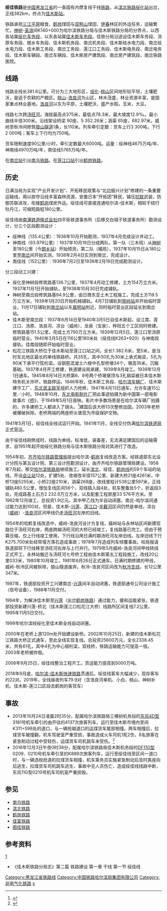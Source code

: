 {{Refimprove|time=2022-05-04T23:26:18+00:00}}
{{Infobox rail system-route
|rail_name=绥佳铁路
|other_name=
|banner_color=blue
|box_width=350px
|image=巡道工出品 Photo by Xundaogong - panoramio (151).jpg
|caption=
|system_map=
|mapimage_width=
|map_bgcolor=
|code_name=
|locale={{CHN}}[[黑龙江|黑龙江]]
|service_type=普速铁路
|network=
|start=
|open_operation=1941年11月
|end_operation=至今
|operation_note=
|system_length= 382 千米
|length_in_operation=
|total_length= 
|line_title=线路
|lines=复线铁路
|stations= 
|route_title=线路
|main_route=
|secondary_route=
|branch_route=
|standard=
|main_stations= 
|ridership=
|fleet_size=
|max_speed=  60-70 千米/小时
|track_gauge=准轨
|min_radius= 300米
|max_grade= 12.9‰
|block_signal=
|electrified=否
|depot=
|operator= [[佳木斯铁路分局|佳木斯铁路分局]][[佳木斯车务段|佳木斯车务段]]
|franchise=
|hq=[[佳木斯市|佳木斯市]]
|key_person=
|website=
|route_map=
{{bs-map|lua=1
|style=border:0;font-size:13px;margin:auto;float:none;width:350px;
|collapsible=0
|map=
CONTgq\BHFq\ABZq+r\CONTfq\ ~~ 0 ~~[[绥化站|绥化]]~~{{RoutemapRoute|Licon=l|[[滨北线|滨北线]][[哈尔滨站|哈尔滨]]--[[北安站|北安]]方向|Ricon=r}}
HST~~12~~[[兴福站|兴福]]
HST~~22~~[[东津站|东津]]
BST~~40~~[[全胜站|全胜]]
HST~~45~~[[龙船站|龙船]]
BHF~~54~~[[庆安站|庆安]]
BST~~68~~[[高老站|高老]]
HST~~79~~[[双丰站|双丰]]
HST~~92~~[[王杨站|王杨]]
BHF~~102~~[[铁力站|铁力]]
BHF~~113~~[[桃山站|桃山]]
HST~~125~~[[石长站|石长]]
BHF~~136~~[[神树站|神树]]
HST~~146~~[[圣浪站|圣浪]]
HST~~158~~[[界山站|界山]]
HST~~168~~[[小白站|小白]]
HST~~182~~[[朗乡站|朗乡]]
HST~~196~~[[带岭站|带岭]]
HST~~208~~[[松青站|松青]]
BHF~~229~~[[南岔站|南岔站]]
\ABZgl\CONTfq~~ ~~ ~~{{RoutemapRoute|Licon=r|[[南乌线|南乌线]][[乌伊岭站|乌伊岭]]方向}}
HST~~238~~[[绿潭站|绿潭]]
HST~~260~~[[晨明站|晨明]]
HST~~276~~[[威岭站|威岭]]
HST~~295~~[[浩良河站|浩良河]]
eHST~~300~~[[木良站|木良]]
HST~~313~~[[香兰站|香兰]]
eHST~~318~~[[新发站|新发]]
BHF~~332~~[[汤原站|汤原]]
eHST~~344~~[[福隆站|福隆]]
HST~~357~~[[望江站|望江]]
HST~~368~~[[兴莲站|兴莲]]
\KRWgl+l\CONTfq~~ ~~ ~~{{RoutemapRoute|Licon=r|[[鹤岗铁路|鹤岗线]][[鹤岗站|鹤岗]]方向}}
HST~~370~~[[莲江口站|莲江口]]
CONTgq\ABZg+r\~~ ~~ ~~{{RoutemapRoute|Licon=l|[[哈佳铁路|哈佳铁路]][[哈尔滨站|哈尔滨]]方向}}
BHF~~382~~[[佳木斯站|佳木斯]]
CONTf~~ ~~ ~~{{RoutemapRoute|Licon=d|[[图佳铁路|图佳线]]、[[佳富铁路|佳富线]]、[[牡佳客运专线|牡佳客运专线]][[东佳木斯站|东佳木斯]]方向}}
}}
}} 
'''绥佳铁路'''是[[中国|中国]][[黑龙江省|黑龙江省]]的一条国有内燃复线干线[[铁路|铁路]]，从[[滨北铁路|滨北铁路]][[绥化站|绥化站]]出岔，正线382km，终点为[[佳木斯站|佳木斯站]]。 

铁路承担[[三江平原|三江平原]]粮食、[[鹤岗|鹤岗]]煤田与[[双鸭山|双鸭山]]煤田、[[伊春|伊春]]林区的外运任务，运输繁忙。[[神树站|神树]]-[[圣浪站|圣浪]]间K140+000为哈尔滨铁路分局与佳木斯铁路分局的分界点，以西各站属[[绥化车务段|绥化车务段]]，以东各站属[[佳木斯车务段|佳木斯车务段]]。佳铁分局沿途设佳木斯车务段、汤原车务段、朗乡车务段、佳木斯机务段、南岔机务段、佳木斯给水电力段、南岔给水电力段、佳木斯工务段、南岔工务段、莲江口工务段、佳木斯电务段、南岔电务段、佳木斯车辆段、南岔车辆段、佳木斯房产建筑段、南岔房产建筑段、南岔铁路医院。
==线路==
线路全线长381.6公里。可分为三大地形区，[[绥化站|绥化]]-[[桃山站|桃山]]区间地形较平坦，土壤肥沃，是适于农耕的产粮区。[[桃山站|桃山]]-[[浩良河站|浩良河]]为山区，林木茂盛，林业资源丰富，是国家重点林业基地。[[浩良河站|浩良河]]以东为平原，土壤肥沃，盛产水稻，玉米，大豆。

线路七次跨[[汤旺河|汤旺河]]。海拔最高点375米，最低点78.3米，最大坡度12.9‰。最小曲线半径300米。沿线架设桥梁 90座，5 352.26米；涵渠 65座，682.97米。威岭至秋冷间修筑[[狼山隧道|狼山隧道]]1条，长110米。列车牵引定数：货车上行3 300吨，下行2 000吨；客车上下行均为750吨。

货车限制速度90公里/小时，牵引定数最大6000吨。运量：绥神线4675万吨/年、神南线4970万吨/年，南佳线5765万吨/年。

在[[南岔站|南岔站]]引出[[南乌铁路|南乌铁路]]。在[[莲江口站|莲江口站]]引出[[鹤岗铁路|鹤岗铁路]]。
==历史==
日满当局为实现“产业开发计划”、开拓移民政策与“北边振兴计划”修建的一条重要运输线，用以掠夺沿线丰富森林资源，安置日本“开拓团”移民，镇压[[抗联|抗联]]武装，防御苏联进攻，衔接[[鹤岗|鹤岗]]煤炭外运。绥佳线可直接连通哈尔滨-佳木斯，相较于绕行牡丹江，可缩短路程180公里。

绥佳线由[[南满铁道株式会社|南满铁道株式会社]]四平街铁道事务所（后移交白城子铁道事务所）勘测设计，分三个区段勘测设计：
*绥神线（135.4公里）：1936年10月开始勘测，1937年4月完成设计并动工。
*神南线（93.979公里）：1937年10月18日分成两队，第一队（三木班）从[[神树站|神树]]至180公里（今[[朗乡站|朗乡站]]）开始预测，第二队（橘班），1937年10月15日从180公里至[[南岔站|南岔]]间开始实测，1938年2月4日实测到南岔，完成设计。
*南佳线（152公里）：1936年7月2日至1938年2月19日完成勘测设计。

分三段动工兴建：
*绥化至神树段修筑路基136.7公里，1937年4月动工修建，土方154万立方米。1937年11月1日开始铺轨，至1938年10月30日完成铺轨。
*神树至南岔段修筑路基94.9公里，由日商东亚土木工程施工，完成土方119.5万立方米。1939年1月20日开始机械铺轨。4月7日铺轨到[[带岭站|带岭站]]并开始临时营业，11月17日铺轨到[[南岔站|南岔站]]以东[[晨明站|晨明站]]附近，同时临时营业区段延长到南岔站。
*佳木斯至南岔段：1937年6月14日至1940年3月5日自佳木斯起，设江南、莲江口、汤原、浩良河、凉台（威岭）、龙泉（宝泉）、桦阳五个工区同时修建。修筑路基151.5公里，完成土方790万立方米。1939年12月5日，莲江口至汤原临时营业。1940年3月5日在116公里180米处（绥佳线K263+920）与神南段接轨。佳南段随即开始临时营业。 
*松花江铁路大桥位于佳木斯站至莲江口站之间，全长1 382.6米，宽5米，是当时东北地区最长的单线铁路桥。共35孔，其中30孔为30米上承式板梁，5孔为90米下承平行弦桁梁。设钢筋混凝土六梭中孔型桥墩34个，墩高16米。沉箱基础。1937年4月开工修建，铁道建设局承建。1939年8月竣工。1939年12月1日通车。1945年8月14日大桥第6、8号两个桥墩墩顶与3孔钢梁被日本佳木斯特务机关炸坏，铁路停运。1946年秋，佳木斯工务段、[[哈尔滨车辆厂|哈尔滨车辆厂]]、佳木斯建华工厂、[[东北民主联军|东北民主联军]]组织人力抢修，1947年4月13日通车，允许车速15公里／小时。1948年10月，[[东北电影制片厂|东北电影制片厂]]把此事迹拍摄为新中国第一部电影故事片《[[桥|桥]]》，于1949年5月1日首映。影片中多数场景是在哈尔滨车辆厂拍摄的，许多建桥工人都进入了镜头。<ref>{{Cite web |url=http://www.tielu.cn/wenyi/2015-03-05/56185.html |title=抢修佳木斯松花江大桥的战斗 |accessdate=2015-03-11 |archive-date=2015-04-02 |archive-url=https://web.archive.org/web/20150402144412/http://www.tielu.cn/wenyi/2015-03-05/56185.html |dead-url=yes }}</ref>建国后该大桥13次整修加固。2003年老桥被爆破拆除。老桥两端的两座桥头堡现为市级保护文物。 

1941年5月1日，绥佳线全线试运行开始。1941年11月，全线交付伪满[[哈尔滨铁道局|哈尔滨铁道局]]正式营运。

由于绥佳线刚修成时，线路为单线，标准低，装备差，无法满足建国后的运输需求，自1951年起开始绥化铁路分局与佳木斯铁路分局对其进行了改造。 

1954年初，[[齐齐哈尔铁路局|齐齐哈尔铁路管理局]]提出哈尔滨-[[鹤岗|鹤岗]]复线改造方案。经铁道部东北设计分院与第五设计院、第三设计院勘测设计，由齐齐哈尔铁路管理局建设。1958年7月起，移交[[哈尔滨铁路局|哈尔滨铁路局]]继续施工。延长[[滨北铁路|滨北]]、绥佳、[[鹤岗铁路|鹤岗线]]的59个车站的站线，开设[[会让站|会让站]]12处，扩建5处、改坡改半径157公里、新建大桥21座4261米，中桥13座5255米，小桥22座210米，涵渠268座，改线里程计538公里597米，正线铺轨480.5公里，增加复线区间56个，双线插入段4处，机车整备处5个，折返段3处，完成路基土石方2 232.6万立方米，以及配套工程房屋33 576平方米。至1962年12月竣工，总投资1.9亿元。其中甲乙线为半自动闭塞。南岔-哈尔滨间通过能力达到100对。但是，佳木斯-[[兴莲站|兴莲]]、[[莲江口站|莲江口]]-[[半截河站|半截河]]区间仍然是单线，凉台（[[威岭站|威岭]]）-[[浩良河站|浩良河]]区间甲线仍走[[汤旺河|汤旺河]]左岸的旧线。

1954年的哈鹤复线改造中，威岭-浩良河设计为复线，威岭站与永林站区间新建现路位于汤旺河右岸，两座跨越汤旺河的大桥已经竣工，复线路基已完工。但由于预算压缩，仅上行线竣工使用，下行线沿用日满时期汤旺河左岸旧线。左岸旧线下行K275.700米处经常塌方落石造成事故；1978年7月造成列车倾覆事故。哈局报请铁道部将下行线移至汤旺河右岸与上行并行。1979年5月威岭-浩良河间甲线转线正式开工，永林站搬迁与汤旺河七号桥工程由佳木斯第五工程段施工，改线20公里033米，1980年10月竣工，1981年6月26日正式通车。日满时期修建的甲线，威岭-秋冷区间被拆除，狼山隧道废弃。秋冷-浩良河区间改为[[秋冷支线|秋冷支线]]，长12公里347米。

1987年，铁道部投资开工兴建南岔-[[兴莲站|兴莲]]间半自动闭塞，铁道部通号公司设计施工（信号设备），1988年11月交付。

1994年，为解决佳木斯至[[兴莲站|兴莲]]（出岔[[鹤岗铁路|鹤岗铁路]]）通过能力，缓和运能紧张，铁道部投资新建兴莲-桥北（佳木斯莲江口松花江大桥）线路所区间复线7.2公里。1995年11月5日交付。
  
1999年哈尔滨经绥化至佳木斯全线自动闭塞。

2000年在老桥上游120m处开始建设新桥。2002年10月25日，新建的佳木斯松花江铁路大桥正式通车，至此全线实现复线。总投资25600万元，全长2338.45米，共有61孔，其中4孔为中心钢桁梁，双线桥，铁路运输能力可提高一倍。2003年老桥被炸毁。 

2006年9月25日，绥佳线整治工程开工。货运能力提高到5000万吨。

2018年9月底，[[哈佳铁路|哈尔滨-佳木斯快速铁路]]贯通后，绥佳线客车大幅减少，现存客车约22对。2019年，全线昼夜列车79.9对（含浩良河单机、小白、桃山、神树补机、佳木斯-莲江口区段去鹤岗的客货车）

== 事故 ==
* 2013年10月24日凌晨2时35分，配属哈尔滨铁路局三棵树机务段的[[东风4D型柴油机车|东风4D型]]3181号机车牵引的由{{站|哈尔滨}}开往{{站|双鸭山}}的4137次旅客列车，运行至佳木斯市境内{{站|香兰}}至{{站|汤原}}间K311+598处的道口，与一辆抢越道口的运煤货车尾部相撞。两车相撞后，拉煤货车被撞翻，机车驾驶室严重受损，事故造成火车司机1死2伤，8名旅客在紧急制动过程中受轻伤，运煤货车司机跳车未受伤。<ref>{{cite news |author=肖劲彪，王健泽 |date=2013年10月24日 |title=凌晨抢穿道口 货车与火车相撞 |url=http://newspaper.dbw.cn/hljcb/html/2013-10/25/content_549652.htm |dead-url=yes |newspaper=黑龙江晨报 |location= |archive-url=http://news.ifeng.com/gundong/detail_2013_10/25/30646654_0.shtml |archive-date=2013年10月25日 |access-date=2017年8月29日 }}{{Dead link|date=2018年7月 |bot=InternetArchiveBot |fix-attempted=yes }}</ref>
* 2016年12月3日午夜0时38分，配属哈尔滨铁路局佳木斯机务段的[[东风11G型柴油机车|DF11G型]]0209、0210号机车牵引{{站|盘锦}}至{{站|佳木斯}}的K889次旅客列车，运行至绥佳线{{站|庆安}}至{{站|双丰}}区间一道口时，与一辆违规抢道的拉煤货车相撞，机车乘务员实施紧急制动后及时离座向后逃生，拉煤货车司机跳车逃生，事故中无人员伤亡，造成绥佳线线路中断，东风11G型0210号机车司机室严重损毁。

==参见==
*[[南乌铁路|南乌铁路]] 
*[[滨北铁路|滨北铁路]]
*[[鹤岗铁路|鹤岗铁路]]
*[[佳富铁路|佳富铁路]]
*[[图佳铁路|图佳铁路]]
==参考资料==
[https://mp.weixin.qq.com/s?__biz=MjM5MDA3MDM5OA==&mid=2652637389&idx=1&sn=838eeadeba99f009d52689644bec0d1d&chksm=bda2cbdc8ad542caf49da9587e93f5f71a6a1fd2e492e00665d94e5c590bbe879660a07ef3d5&mpshare=1&scene=1&srcid=&sharer_sharetime=1579422493610&sharer_shareid=7ecb7d17ba77e5846c1ed39a4df07b77#rd] {{Wayback|url=https://mp.weixin.qq.com/s?__biz=MjM5MDA3MDM5OA==&mid=2652637389&idx=1&sn=838eeadeba99f009d52689644bec0d1d&chksm=bda2cbdc8ad542caf49da9587e93f5f71a6a1fd2e492e00665d94e5c590bbe879660a07ef3d5&mpshare=1&scene=1&srcid=&sharer_sharetime=1579422493610&sharer_shareid=7ecb7d17ba77e5846c1ed39a4df07b77#rd |date=20210718003418 }}{{reflist}}
*《佳木斯铁路分局志》第二篇 铁路建设  第一章 干线    第一节 绥佳线
{{绥佳铁路}}
{{中国铁路}}

[[Category:黑龙江省铁路线|Category:黑龙江省铁路线]] 
[[Category:中国铁路哈尔滨局集团有限公司|Category:中国铁路哈尔滨局集团有限公司]]
[[Category:非电气化铁路|Category:非电气化铁路]]
[[Category:满洲国国有铁道|s]]